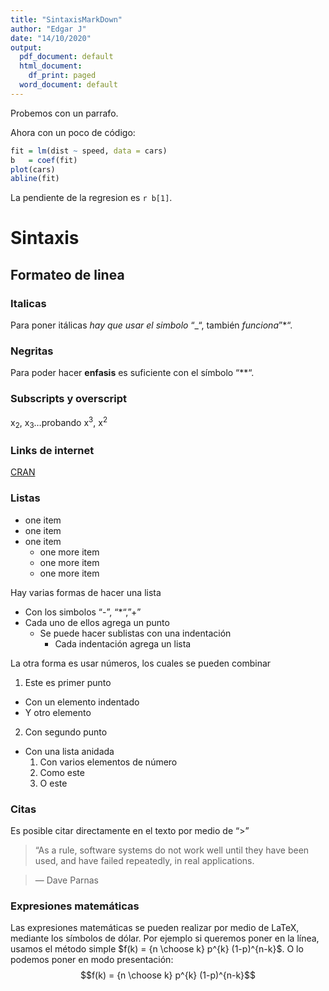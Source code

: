 ```yaml
---
title: "SintaxisMarkDown"
author: "Edgar J"
date: "14/10/2020"
output:
  pdf_document: default
  html_document:
    df_print: paged
  word_document: default
---
```


Probemos con un parrafo.

Ahora con un poco de código:

```r
fit = lm(dist ~ speed, data = cars)
b   = coef(fit)
plot(cars)
abline(fit)
```

La pendiente de la regresion es `r b[1]`.

# Sintaxis

## Formateo de linea

### Italicas
Para poner itálicas _hay que usar el simbolo_ "_", también *funciona* "*".

### Negritas
Para poder hacer **enfasis** es suficiente con el símbolo "**".

### Subscripts y overscript
x~2~, x~3~...probando x^3^, x^2^

### Links de internet
[CRAN](https://cran.r-project.org/)

### Listas
- one item
- one item
- one item
    - one more item
    - one more item
    - one more item

Hay varias formas de hacer una lista

- Con los simbolos "-", "*", "+"
- Cada uno de ellos agrega un punto
  - Se puede hacer sublistas con una indentación
    - Cada indentación agrega un lista
    
La otra forma es usar números, los cuales se pueden combinar

1. Este es primer punto
  - Con un elemento indentado
  - Y otro elemento
2. Con segundo punto
  - Con una lista anidada
    1. Con varios elementos de número
    2. Como este
    3. O este

### Citas
Es posible citar directamente en el texto por medio de ">"

> "As a rule, software systems do not work well until they have been used, and have failed repeatedly, in real applications. 

>
> --- Dave Parnas

### Expresiones matemáticas

Las expresiones matemáticas se pueden realizar por medio de LaTeX, mediante los símbolos de dólar. Por ejemplo si queremos poner en la línea, usamos el método simple $f(k) = {n \choose k} p^{k} (1-p)^{n-k}$. O lo podemos poner en modo presentación:
$$f(k) = {n \choose k} p^{k} (1-p)^{n-k}$$

